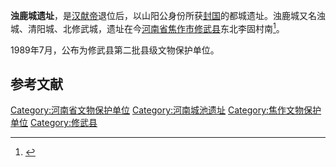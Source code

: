 {{文物保护单位
| 级别 = 省级
| 省区市 = 河南省
| 名称 = 浊鹿城遗址
| 图片 = 
| 编号 = 4-156
| 分类 = 
| 时代 = 
| 所在 = [[河南省|河南省]][[焦作市|焦作市]]
| 登录 = 2006年
}}
'''浊鹿城遗址'''，是[[汉献帝|汉献帝]]退位后，以山阳公身份所获[[封国|封国]]的都城遗址。浊鹿城又名浊城、清阳城、北修武城，遗址在今[[河南省|河南省]][[焦作市|焦作市]][[修武县|修武县]]东北李固村南<ref>{{Cite web|url=http://epaper.jzrb.com/jzwb/html/2011-12/19/content_71862.htm|title=浊鹿城怀古|accessdate=2014-03-09|author=王保成|date=2011年12月19日|work=|publisher=焦作日报网站|language=Zh-hans|deadurl=yes|archiveurl=https://web.archive.org/web/20140308190638/http://epaper.jzrb.com/jzwb/html/2011-12/19/content_71862.htm|archivedate=2014年3月8日}}</ref>。

1989年7月，公布为修武县第二批县级文物保护单位。

== 参考文献 ==
{{Reflist}}

{{DEFAULTSORT:Z}}
[[Category:河南省文物保护单位|Category:河南省文物保护单位]]
[[Category:河南城池遗址|Category:河南城池遗址]]
[[Category:焦作文物保护单位|Category:焦作文物保护单位]]
[[Category:修武县|Category:修武县]]
